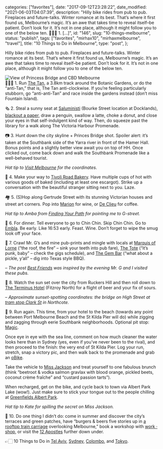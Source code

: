 
  categories: ["favorites"],
  date: "2017-09-12T23:28:22",
  date_modified: "2021-06-03T04:07:39",
  description:
    "Hilly bike rides from pub to pub. Fireplaces and future-talks. Winter romance at its best. That’s where it first found us, Melbourne’s magic. It’s an awe that takes time to reveal itself–be patient. Don’t look for it. It’s not in one place, although it might follow you to one of the below ten. 🏃🏻‍♀️ 1. […]",
  id: "146",
  slug: "10-things-melbourne",
  status: "publish",
  tags: ["favorites", "mirhax10", "mirhaxmelbourne", "travel"],
  title: "10 Things to Do in Melbourne",
  type: "post",
};


Hilly bike rides from pub to pub. Fireplaces and future-talks. Winter romance at its best. That’s where it first found us, Melbourne’s magic. It’s an awe that takes time to reveal itself–be patient. Don’t look for it. It’s not in one place, although it might follow you to one of the below ten.

![View of Princess Bridge and CBD Melbourne](/pages/posts/10-things-melbourne/2017_08_Melbourne_Sydney_iphone_276A_web.jpg)\
🏃🏻‍♀️ 1. Run [The Tan](https://www.strava.com/local/au/melbourne/running/routes/319), a 3.8km track around the Botanic Gardens, or do the “anti-Tan,” that is, The Tan anti-clockwise. If you’re feeling particularly stubborn, go “anti-anti-Tan” and race inside the gardens instead (don’t miss Fountain Island).

🗞 2. Steal a sunny seat at [Saluministi](http://www.saluministi.com.au) (Bourke Street location at Docklands), [blackout a paper](https://austinkleon.com/category/newspaper-blackout-poems/), draw a penguin, swallow a latte, choke a donut, and close your eyes in that self-indulgent kind of way. Then, do squeeze past the library for a walk along The Victoria Harbour Promenade.

📷 3. Hunt down the city skyline + Princes Bridge shot. Spoiler alert: it’s taken at the Southbank side of the Yarra river in front of the Hamer Hall. Bonus points and a slightly better view await you on top of HH. Once clicked out, come back down and walk the Southbank Promenade like a well-behaved tourist.

_Hat tip to [Visit Melbourne](http://www.visitmelbourne.com) for the coordinates._

🥐 4. Make your way to [Tivoli Road Bakery](http://tivoliroad.com.au). Have multiple cups of hot with various goods of baked (including at least one escargot). Strike up a conversation with the beautiful stranger sitting next to you. Laze.

🏘 5. (S)Hop along Gertrude Street with its stunning Victorian houses and street art corners. Pop into [Marion](http://marionwine.com.au) for wine, or [De Clieu](http://www.sevenseeds.com.au) for coffee.

_Hat tip to Amba from [Finding Your Path](https://www.findingyourpathbooks.com) for pointing me to G-street._

🍴 6. For dinner. Tell everyone to go to Chin Chin. Skip Chin Chin. Go to [Embla](http://www.embla.com.au). Be early. Like 16:53 early. Feast. Wine. Don’t forget to wipe the smug look off your face.

🍻 7. Crawl Mr. G’s and mine pub-prints and mingle with locals at [Marquis of Lorne](http://marquisoflorne.com.au) (“the roof, the fire” – sink your teeth into pub fare), [The Tote](http://thetotehotel.com) (“it’s punk, baby” – check the gigs schedule), and [The Gem Bar](http://dallascrane.com.au/thegembar.com.au/) (“what about a pickle, y’all” – dig into Texas style BBQ).

_– The post [Best Friends](/posts/best-friends/) was inspired by the evening Mr. G and I visited these pubs._

🌇 8. Watch the sun set over the city from Ruckers Hill and then roll down to [The Terminus Hotel](http://terminus.com.au) (Fitzroy North) for a flight of beer and your fix of sours.

_– Approximate sunset-spotting coordinates: the bridge on High Street at [tram stop Clark St](https://goo.gl/maps/DTg4PLyPErq) in Northcote._

🌊 9. Run again. This time, from your hotel to the beach (towards any point between Port Melbourne Beach and the St Kilda Pier will do) while zigging and zagging through eerie Southbank neighborhoods. Optional pit stop: [Magic](http://www.magiconferrars.com.au).

Once eye in eye with the sea line, comment on how much cleaner the water looks here than in Sydney (yes, even if you’ve never been to the rival), and then proceed to the finish: the very end of St Kilda Pier. Log your run, stretch, snap a victory pic, and then walk back to the promenade and grab an [oBike](https://www.o.bike/au/).

Take the vehicle to [Miss Jackson](http://www.missjackson.com.au) and treat yourself to one fabulous brunch (think “beetroot & vodka salmon gravlax with blood orange, pickled beets, coconut crème fraîche” and “custard passion tarts”).

When recharged, get on the bike, and cycle back to town via Albert Park Lake (wow!). Just make sure to stick your tongue out to the people chilling at [Greenfields Albert Park](http://www.greenfieldsalbertpark.com.au).

_Hat tip to Kate for spilling the secret on Miss Jackson._

🚃 10. Do one thing I didn’t do: come in summer and discover the city’s terraces and green patches, have “burgers & beers five stories up in [a rooftop train carriage](https://www.easeys.com.au) overlooking Melbourne,” book a workshop with [work · shop](http://www.work-shop.com.au/events/grid/), or visit the [12 Apostles](https://www.australia.com/en-us/places/melbourne-and-surrounds/guide-to-the-12-apostles.html) further down under.

👉🏻 10 Things to Do in [Tel Aviv](https://www.instagram.com/p/5WjzZDkyB7/), [Sydney](https://www.instagram.com/p/BGJRQRIEyNM/), [Colombo](https://www.instagram.com/p/BIkXSX8jFU7/), and [Tokyo](https://www.instagram.com/p/BORhXljDqLn/).
